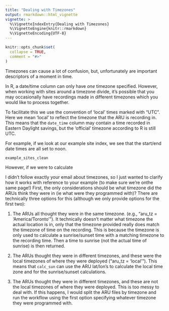 ```yaml
---
title: "Dealing with Timezones"
output: rmarkdown::html_vignette
vignette: >
  %\VignetteIndexEntry{Dealing with Timezones}
  %\VignetteEngine{knitr::rmarkdown}
  %\VignetteEncoding{UTF-8}
---
```


```r
knitr::opts_chunk$set(
  collapse = TRUE,
  comment = "#>"
)
```

Timezones can cause a lot of confusion, but, unfortunately are important descriptors of a moment in time.

In R, a date/time column can only have *one* timezone specified.
However, when working with sites around a timezone divide, it's possible that you 
may occasionally have recordings made in different timezones which you would like to process together.

To facilitate this we use the convention of 'local' times marked with "UTC". 
Here we mean 'local' to reflect the timezone that the ARU is recording in.
This means that the `date_time` column may contain a time recorded in Eastern Daylight savings, but the
'official' timezone according to R is still UTC.

For example, if we look at our example site index, we see that the start/end 
date times are all set to noon.
```r
example_sites_clean
```

However, if we were to calculate 


I didn't follow exactly your email about timezones, so I just wanted to clarify how it works with reference to your example (to make sure we're onthe same page!)
First, the only considerations should be what timezone did the ARUs think they were in (ie what were they programmed with)? There are technically three options for this (although we only provide options for the first two):

1) The ARUs all thought they were in the same timezone. (e.g., "aru_tz = 'America/Toronto'"). It technically doesn't matter what timezone the actual location is in, only that the timezone provided really does match the timezone of time on the recording. This is because the timezone is only used to calculate a sunrise/sunset time with a matching timezone to the recording time. Then a time to sunrise (not the actual time of sunrise) is then returned.

2) The ARUs thought they were in different timezones, and these were the local timezones of where they were deployed ("aru_tz = 'local'"). This means that `calc_sun` can use the ARU lat/lon's to calculate the local time zone and for the sunrise/sunset calculations.

3) The ARUs thought they were in different timezones, and these are not the local timezones of where they were deployed. This is too messy to deal with. If this happens, I would split the ARU files by timezone and run the workflow using the first option specifying whatever timezone they were programmed with.
